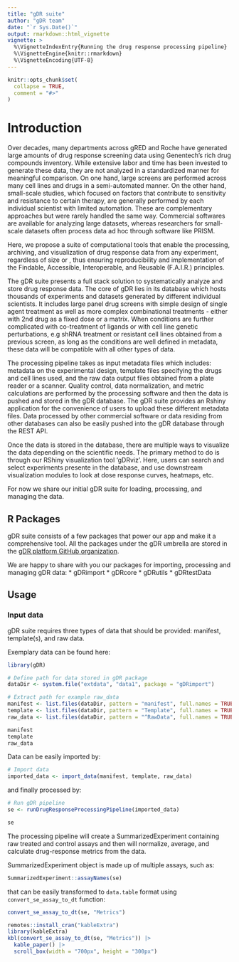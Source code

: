 ```yaml
---
title: "gDR suite"
author: "gDR team"
date: "`r Sys.Date()`"
output: rmarkdown::html_vignette
vignette: >
  %\VignetteIndexEntry{Running the drug response processing pipeline}
  %\VignetteEngine{knitr::rmarkdown}
  %\VignetteEncoding{UTF-8}
---
```


```r
knitr::opts_chunk$set(
  collapse = TRUE,
  comment = "#>"
)
```

# Introduction {#intro}

Over decades, many departments across gRED and Roche have generated large amounts of drug response screening data using Genentech's rich drug compounds inventory. While extensive labor and time has been invested to generate these data, they are not analyzed in a standardized manner for meaningful comparison. On one hand, large screens are performed across many cell lines and drugs in a semi-automated manner. On the other hand, small-scale studies, which focused on factors that contribute to sensitivity and resistance to certain therapy, are generally performed by each individual scientist with limited automation. These are complementary approaches but were rarely handled the same way. Commercial softwares are available for analyzing large datasets, whereas researchers for small-scale datasets often process data ad hoc through software like PRISM.

Here, we propose a suite of computational tools that enable the processing, archiving, and visualization of drug response data from any experiment, regardless of size or , thus ensuring reproducibility and implementation of the Findable, Accessible, Interoperable, and Reusable (F.A.I.R.) principles. 

The gDR suite presents a full stack solution to systematically analyze and store drug response data. The core of gDR lies in its database which hosts thousands of experiments and datasets generated by different individual scientists. It includes large panel drug screens with simple design of single agent treatment as well as more complex combinational treatments - either with 2nd drug as a fixed dose or a matrix. When conditions are further complicated with co-treatment of ligands or with cell line genetic perturbations, e.g shRNA treatment or resistant cell lines obtained from a previous screen, as long as the conditions are well defined in metadata, these data will be compatible with all other types of data. 

The processing pipeline takes as input metadata files which includes: metadata on the experimental design, template files specifying the drugs and cell lines used, and the raw data output files obtained from a plate reader or a scanner. Quality control, data normalization, and metric calculations are performed by the processing software and then the data is pushed and stored in the gDR database. The gDR suite provides an Rshiny application for the convenience of users to upload these different metadata files. Data processed by other commercial software or data residing from other databases can also be easily pushed into the gDR database through the REST API.

Once the data is stored in the database, there are multiple ways to visualize the data depending on the scientific needs. The primary method to do is through our RShiny visualization tool 'gDRviz'. Here, users can search and select experiments  presente in the database, and use downstream visualization modules to look at dose response curves, heatmaps, etc.

For now we share our initial gDR suite for loading, processing, and managing the data.

## R Packages {#rpackages}

gDR suite consists of a few packages that power our app and make it a comprehensive tool.
All the packages under the gDR umbrella are stored in the [gDR platform GitHub organization](https://github.roche.com/gdrplatform/).

We are happy to share with you our packages for importing, processing and managing gDR data:
* gDRimport
* gDRcore
* gDRutils
* gDRtestData


## Usage

### Input data

gDR suite requires three types of data that should be provided: manifest, template(s), and raw data.

Exemplary data can be found here:

```r
library(gDR)

# Define path for data stored in gDR package
dataDir <- system.file("extdata", "data1", package = "gDRimport")

# Extract path for example raw_data
manifest <- list.files(dataDir, pattern = "manifest", full.names = TRUE)
template <- list.files(dataDir, pattern = "Template", full.names = TRUE)
raw_data <- list.files(dataDir, pattern = "^RawData", full.names = TRUE)

manifest
template
raw_data
```

Data can be easily imported by:

```r
# Import data
imported_data <- import_data(manifest, template, raw_data)
```

and finally processed by:

```r
# Run gDR pipeline
se <- runDrugResponseProcessingPipeline(imported_data)
```

```r
se
```

The processing pipeline will create a SummarizedExperiment containing raw treated and control assays and then will normalize, average, and calculate drug-response metrics from the data.

SummarizedExperiment object is made up of multiple assays, such as:

```r
SummarizedExperiment::assayNames(se)
```

that can be easily transformed to `data.table` format using `convert_se_assay_to_dt` function:

```r
convert_se_assay_to_dt(se, "Metrics")
```

```r
remotes::install_cran("kableExtra")
library(kableExtra)
kbl(convert_se_assay_to_dt(se, "Metrics")) |>
  kable_paper() |>
  scroll_box(width = "700px", height = "300px")
```

